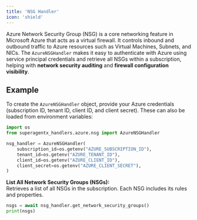 ```yaml
---
title: 'NSG Handler'
icon: 'shield'
---
```


Azure Network Security Group (NSG) is a core networking feature in Microsoft Azure that acts as a virtual firewall.
It controls inbound and outbound traffic to Azure resources such as Virtual Machines, Subnets, and NICs.
The `AzureNSGHandler` makes it easy to authenticate with Azure using service principal credentials and retrieve
all NSGs within a subscription, helping with **network security auditing** and **firewall configuration visibility**.

## Example

To create the `AzureNSGHandler` object, provide your Azure credentials (subscription ID, tenant ID, client ID, and client secret).
These can also be loaded from environment variables:

```python
import os
from superagentx_handlers.azure.nsg import AzureNSGHandler

nsg_handler = AzureNSGHandler(
    subscription_id=os.getenv("AZURE_SUBSCRIPTION_ID"),
    tenant_id=os.getenv("AZURE_TENANT_ID"),
    client_id=os.getenv("AZURE_CLIENT_ID"),
    client_secret=os.getenv("AZURE_CLIENT_SECRET"),
)
```

**List All Network Security Groups (NSGs):** <br />
Retrieves a list of all NSGs in the subscription. Each NSG includes its rules and properties.
```python
nsgs = await nsg_handler.get_network_security_groups()
print(nsgs)
```

